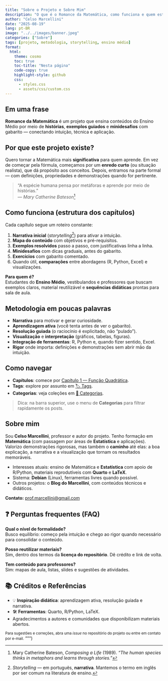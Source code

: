 ```yaml
---
title: "Sobre o Projeto e Sobre Mim"
description: "O que é o Romance da Matemática, como funciona e quem está por trás."
author: "Celso Marcellini"
date: "2025-08-19"
lang: pt-BR
image: "../../images/banner.jpeg"
categories: ["Sobre"]
tags: [projeto, metodologia, storytelling, ensino médio]
format:
  html:
    theme: cosmo
    toc: true
    toc-title: "Nesta página"
    code-copy: true
    highlight-style: github
    css:
      - styles.css
      - assets/css/custom.css
---
```


::: callout-note
# Em uma frase
**Romance da Matemática** é um projeto que ensina conteúdos do Ensino Médio por meio de **histórias**, **exemplos guiados** e **minidesafios** com gabarito — conectando intuição, técnica e aplicação.
:::

## Por que este projeto existe?
Quero tornar a Matemática mais **significativa** para quem aprende. Em vez de começar pela fórmula, começamos por um **enredo curto** (ou situação realista), que dá propósito aos conceitos. Depois, entramos na parte formal — com definições, propriedades e demonstrações quando for pertinente.

> “A espécie humana pensa por metáforas e aprende por meio de histórias.”  
> — *Mary Catherine Bateson*[^bateson]

[^bateson]: Mary Catherine Bateson, *Composing a Life* (1989). *“The human species thinks in metaphors and learns through stories.”*

## Como funciona (estrutura dos capítulos)
Cada capítulo segue um roteiro constante:

1. **Narrativa inicial** (*storytelling*[^storytelling]) para ativar a intuição.
2. **Mapa do conteúdo** com objetivos e pré-requisitos.
3. **Exemplos resolvidos** passo a passo, com justificativas linha a linha.
4. **Minidesafios** com dicas graduais, antes do gabarito.
5. **Exercícios** com gabarito comentado.
6. Quando útil, **comparações** entre abordagens (R, Python, Excel) e visualizações.

[^storytelling]: *Storytelling* — em português, **narrativa**. Mantemos o termo em inglês por ser comum na literatura de ensino.

::: callout-tip
**Para quem é?**  
Estudantes do **Ensino Médio**, vestibulandos e professores que buscam exemplos claros, material reutilizável e **sequências didáticas** prontas para sala de aula.
:::

## Metodologia em poucas palavras
- **Narrativa** para motivar e gerar curiosidade.
- **Aprendizagem ativa** (você tenta antes de ver o gabarito).
- **Resolução guiada** (o raciocínio é explicitado, não “pulado”).
- **Visualização** e **interpretação** (gráficos, tabelas, figuras).
- **Integração de ferramentas**: R, Python e, quando fizer sentido, Excel.
- **Rigor** onde importa: definições e demonstrações sem abrir mão da intuição.

## Como navegar
- **Capítulos**: comece por [Capítulo 1 — Função Quadrática](../capitulos/cap1-funcao-quadratica.html).
- **Tags**: explore por assunto em [🏷️ Tags](../../tags.html).
- **Categorias**: veja coleções em [📂 Categorias](../../categories.html).

> Dica: na barra superior, use o menu de **Categorias** para filtrar rapidamente os posts.

## Sobre mim
Sou **Celso Marcellini**, professor e autor do projeto. Tenho formação em **Matemática** (com passagem por áreas de **Estatística** e aplicações). Valorizo demonstrações rigorosas, mas também o **caminho** até elas: a boa explicação, a narrativa e a visualização que tornam os resultados memoráveis.

- Interesses atuais: ensino de Matemática e **Estatística** com apoio de R/Python, materiais reprodutíveis com **Quarto** e **LaTeX**.
- Sistema: **Debian** (Linux), ferramentas livres quando possível.
- Outros projetos: o **Blog do Marcellini**, com conteúdos técnicos e didáticos.

**Contato:** [prof.marcellini@gmail.com](mailto:prof.marcellini@gmail.com)

## ❓ Perguntas frequentes (FAQ)
**Qual o nível de formalidade?**  
Busco equilíbrio: começo pela intuição e chego ao rigor quando necessário para consolidar o conteúdo.

**Posso reutilizar materiais?**  
Sim, dentro dos termos da **licença do repositório**. Dê crédito e link de volta.

**Tem conteúdo para professores?**  
Sim: mapas de aula, listas, slides e sugestões de atividades.

## 📚 Créditos e Referências
- 💡 **Inspiração didática**: aprendizagem ativa, resolução guiada e narrativa.
- 🛠️ **Ferramentas**: Quarto, R/Python, LaTeX.
- Agradecimentos a autores e comunidades que disponibilizam materiais abertos.

<small class="text-muted">Para sugestões e correções, abra uma *issue* no repositório do projeto ou entre em contato por e-mail.</small>
""")


